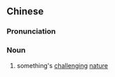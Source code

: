 ==Chinese==
{{zh-forms|s=挑战性|type=21}}

===Pronunciation===
{{zh-pron
|m=tiǎozhànxìng
|c=tiu1 zin3 sing3
|cat=n
}}

===Noun===
{{zh-noun}}

# something's [[challenging]] [[nature]]
#: {{zh-x|富有 挑戰性|to be challenging}}